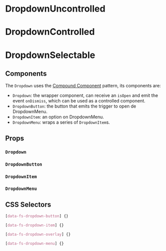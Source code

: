 

# DropdownUncontrolled

<Canvas>
  <Story id="molecules-dropdown--uncontrolled" />
</Canvas>

# DropdownControlled

<Canvas>
  <Story id="molecules-dropdown--controlled" />
</Canvas>

# DropdownSelectable

<Canvas>
  <Story id="molecules-dropdown--selectable" />
</Canvas>

## Components

The `Dropdown` uses the [Compound Component](https://kentcdodds.com/blog/compound-components-with-react-hooks) pattern, its components are:

- `Dropdown`: the wrapper component, can receive an `isOpen` and emit the event `onDismiss`, which can be used as a controlled component.
- `DropdownButton`: the button that emits the trigger to open de DropdownMenu.
- `DropdownItem`: an option on DropdownMenu.
- `DropdownMenu`: wraps a series of `DropdownItem`s.

## Props

### `Dropdown`

<ArgsTable of={Dropdown} />

### `DropdownButton`

<ArgsTable of={DropdownButton} />

### `DropdownItem`

<ArgsTable of={DropdownItem} />

### `DropdownMenu`

<ArgsTable of={DropdownMenu} />

## CSS Selectors

```css
[data-fs-dropdown-button] {}

[data-fs-dropdown-item] {}

[data-fs-dropdown-overlay] {}

[data-fs-dropdown-menu] {}
```
